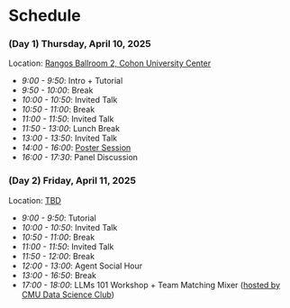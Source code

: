 # Schedule 

### (Day 1) Thursday, April 10, 2025

Location: [Rangos Ballroom 2, Cohon University Center](https://www.cmu.edu/cohon-university-center/images/floor-plans/CUC_2.pdf)

- _9:00 - 9:50_: Intro + Tutorial
- _9:50 - 10:00_: Break
- _10:00 - 10:50_: Invited Talk
- _10:50 - 11:00_: Break
- _11:00 - 11:50_: Invited Talk
- _11:50 - 13:00_: Lunch Break
- _13:00 - 13:50_: Invited Talk
- _14:00 - 16:00_: [Poster Session](/posters)
- _16:00 - 17:30_: Panel Discussion

### (Day 2) Friday, April 11, 2025 

Location: [TBD](https://www.cmu.edu/cohon-university-center/images/floor-plans/CUC_1.pdf)
- _9:00 - 9:50_: Tutorial
- _10:00 - 10:50_: Invited Talk
- _10:50 - 11:00_: Break
- _11:00 - 11:50_: Invited Talk
- _11:50 - 12:00_: Break
- _12:00 - 13:00_: Agent Social Hour
- _13:00 - 16:50_: Break
- _17:00 - 18:00_: LLMs 101 Workshop + Team Matching Mixer ([hosted by CMU Data Science Club](https://cmudsc.com/agents/))

